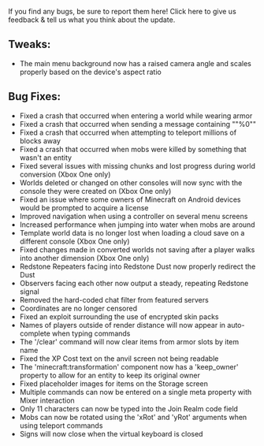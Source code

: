 If you find any bugs, be sure to report them here! Click here to give us feedback & tell us what you think about the update.

  
## **Tweaks:**

-   The main menu background now has a raised camera angle and scales properly based on the device's aspect ratio

  
## **Bug Fixes:**

-   Fixed a crash that occurred when entering a world while wearing armor
-   Fixed a crash that occurred when sending a message containing ""%0""
-   Fixed a crash that occurred when attempting to teleport millions of blocks away
-   Fixed a crash that occurred when mobs were killed by something that wasn't an entity
-   Fixed several issues with missing chunks and lost progress during world conversion (Xbox One only)
-   Worlds deleted or changed on other consoles will now sync with the console they were created on (Xbox One only)
-   Fixed an issue where some owners of Minecraft on Android devices would be prompted to acquire a license
-   Improved navigation when using a controller on several menu screens
-   Increased performance when jumping into water when mobs are around
-   Template world data is no longer lost when loading a cloud save on a different console (Xbox One only)
-   Fixed changes made in converted worlds not saving after a player walks into another dimension (Xbox One only)
-   Redstone Repeaters facing into Redstone Dust now properly redirect the Dust
-   Observers facing each other now output a steady, repeating Redstone signal
-   Removed the hard-coded chat filter from featured servers
-   Coordinates are no longer censored
-   Fixed an exploit surrounding the use of encrypted skin packs
-   Names of players outside of render distance will now appear in auto-complete when typing commands
-   The '/clear' command will now clear items from armor slots by item name
-   Fixed the XP Cost text on the anvil screen not being readable
-   The 'minecraft:transformation' component now has a 'keep\_owner' property to allow for an entity to keep its original owner
-   Fixed placeholder images for items on the Storage screen
-   Multiple commands can now be entered on a single meta property with Mixer interaction
-   Only 11 characters can now be typed into the Join Realm code field
-   Mobs can now be rotated using the 'xRot' and 'yRot' arguments when using teleport commands
-   Signs will now close when the virtual keyboard is closed